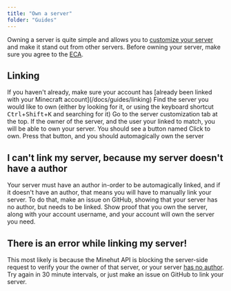 ```yaml
---
title: "Own a server"
folder: "Guides"
---
```


Owning a server is quite simple and allows you to [customize your server](/docs/guides/customization) and make it stand out from other servers. Before owning your server, make sure you agree to the [ECA](Docs:legal/external-content-agreement).

## Linking

<Steps>

<Step title="Link your account">
  If you haven't already, make sure your account has [already been linked with
  your Minecraft account](/docs/guides/linking)
</Step>

<Step title="Find your server">
  Find the server you would like to own (either by looking for it, or using the
  keyboard shortcut <kbd>Ctrl</kbd>+<kbd>Shift</kbd>+<kbd>K</kbd> and searching
  for it)
</Step>

<Step title="Server customization tab">
  Go to the server customization tab at the top.
</Step>

<Step title="Own the server">
  If the owner of the server, and the user your linked to match, you will be
  able to own your server. You should see a button named Click to own. Press
  that button, and you should automagically own the server
</Step>

</Steps>

## I can't link my server, because my server doesn't have a author

Your server must have an author in-order to be automagically linked, and if it doesn't have an author, that means you will have to manually link your server. To do that, make an issue on GitHub, showing that your server has no author, but needs to be linked. Show proof that you own the server, along with your account username, and your account will own the server you need.

## There is an error while linking my server!

This most likely is because the Minehut API is blocking the server-side request to verify your the owner of that server, or your server [has no author](#i-cant-link-my-server-because-my-server-doesnt-have-a-author).
Try again in 30 minute intervals, or just make an issue on GitHub to link your server.
